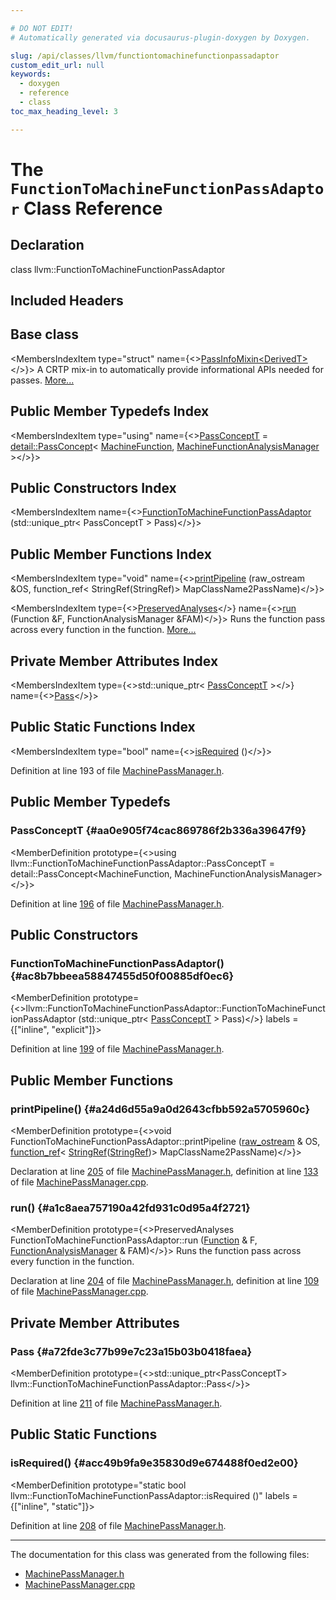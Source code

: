 ```yaml
---

# DO NOT EDIT!
# Automatically generated via docusaurus-plugin-doxygen by Doxygen.

slug: /api/classes/llvm/functiontomachinefunctionpassadaptor
custom_edit_url: null
keywords:
  - doxygen
  - reference
  - class
toc_max_heading_level: 3

---
```





# The `FunctionToMachineFunctionPassAdaptor` Class Reference

<DoxygenPage pluginConfig={pluginConfig}>



## Declaration

<CodeBlock>class llvm::FunctionToMachineFunctionPassAdaptor</CodeBlock>

## Included Headers

<IncludesList>
<IncludesListItem
  filePath="llvm/CodeGen/MachinePassManager.h"
  permalink="/docs/api/files/include/include/llvm/include/llvm/codegen/machinepassmanager-h"
  isLocal="true" />
</IncludesList>

## Base class

<MembersIndex>

<MembersIndexItem
  type="struct"
  name={<><a href="/docs/api/structs/llvm/passinfomixin">PassInfoMixin&lt;DerivedT&gt;</a></>}>
A CRTP mix-in to automatically provide informational APIs needed for passes. <a href="/docs/api/structs/llvm/passinfomixin/#details">More...</a>
</MembersIndexItem>

</MembersIndex>

## Public Member Typedefs Index

<MembersIndex>

<MembersIndexItem
  type="using"
  name={<><a href="#aa0e905f74cac869786f2b336a39647f9">PassConceptT</a> = <a href="/docs/api/structs/llvm/detail/passconcept">detail::PassConcept</a>&lt; <a href="/docs/api/classes/llvm/machinefunction">MachineFunction</a>, <a href="/docs/api/namespaces/llvm/#a064825a8817522ca733ac413a7122d36">MachineFunctionAnalysisManager</a> &gt;</>}>
</MembersIndexItem>

</MembersIndex>

## Public Constructors Index

<MembersIndex>

<MembersIndexItem
  name={<><a href="#ac8b7bbeea58847455d50f00885df0ec6">FunctionToMachineFunctionPassAdaptor</a> (std::unique&#95;ptr&lt; PassConceptT &gt; Pass)</>}>
</MembersIndexItem>

</MembersIndex>

## Public Member Functions Index

<MembersIndex>

<MembersIndexItem
  type="void"
  name={<><a href="#a24d6d55a9a0d2643cfbb592a5705960c">printPipeline</a> (raw&#95;ostream &amp;OS, function&#95;ref&lt; StringRef(StringRef)&gt; MapClassName2PassName)</>}>
</MembersIndexItem>

<MembersIndexItem
  type={<><a href="/docs/api/classes/llvm/preservedanalyses">PreservedAnalyses</a></>}
  name={<><a href="#a1c8aea757190a42fd931c0d95a4f2721">run</a> (Function &amp;F, FunctionAnalysisManager &amp;FAM)</>}>
Runs the function pass across every function in the function. <a href="#a1c8aea757190a42fd931c0d95a4f2721">More...</a>
</MembersIndexItem>

</MembersIndex>

## Private Member Attributes Index

<MembersIndex>

<MembersIndexItem
  type={<>std::unique&#95;ptr&lt; <a href="#aa0e905f74cac869786f2b336a39647f9">PassConceptT</a> &gt;</>}
  name={<><a href="#a72fde3c77b99e7c23a15b03b0418faea">Pass</a></>}>
</MembersIndexItem>

</MembersIndex>

## Public Static Functions Index

<MembersIndex>

<MembersIndexItem
  type="bool"
  name={<><a href="#acc49b9fa9e35830d9e674488f0ed2e00">isRequired</a> ()</>}>
</MembersIndexItem>

</MembersIndex>


Definition at line 193 of file <a href="/docs/api/files/include/include/llvm/include/llvm/codegen/machinepassmanager-h">MachinePassManager.h</a>.

<SectionDefinition>

## Public Member Typedefs

### PassConceptT {#aa0e905f74cac869786f2b336a39647f9}

<MemberDefinition
  prototype={<>using llvm::FunctionToMachineFunctionPassAdaptor::PassConceptT = 
      detail::PassConcept&lt;MachineFunction, MachineFunctionAnalysisManager&gt;</>}>

Definition at line <a href="/docs/api/files/include/include/llvm/include/llvm/codegen/machinepassmanager-h/#l00196">196</a> of file <a href="/docs/api/files/include/include/llvm/include/llvm/codegen/machinepassmanager-h">MachinePassManager.h</a>.
</MemberDefinition>

</SectionDefinition>

<SectionDefinition>

## Public Constructors

### FunctionToMachineFunctionPassAdaptor() {#ac8b7bbeea58847455d50f00885df0ec6}

<MemberDefinition
  prototype={<>llvm::FunctionToMachineFunctionPassAdaptor::FunctionToMachineFunctionPassAdaptor (std::unique&#95;ptr&lt; <a href="#aa0e905f74cac869786f2b336a39647f9">PassConceptT</a> &gt; Pass)</>}
  labels = {["inline", "explicit"]}>

Definition at line <a href="/docs/api/files/include/include/llvm/include/llvm/codegen/machinepassmanager-h/#l00199">199</a> of file <a href="/docs/api/files/include/include/llvm/include/llvm/codegen/machinepassmanager-h">MachinePassManager.h</a>.
</MemberDefinition>

</SectionDefinition>

<SectionDefinition>

## Public Member Functions

### printPipeline() {#a24d6d55a9a0d2643cfbb592a5705960c}

<MemberDefinition
  prototype={<>void FunctionToMachineFunctionPassAdaptor::printPipeline (<a href="/docs/api/classes/llvm/raw-ostream">raw&#95;ostream</a> &amp; OS, <a href="/docs/api/classes/llvm/function-ref">function&#95;ref</a>&lt; <a href="/docs/api/classes/llvm/stringref">StringRef</a>(<a href="/docs/api/classes/llvm/stringref">StringRef</a>)&gt; MapClassName2PassName)</>}>

Declaration at line <a href="/docs/api/files/include/include/llvm/include/llvm/codegen/machinepassmanager-h/#l00205">205</a> of file <a href="/docs/api/files/include/include/llvm/include/llvm/codegen/machinepassmanager-h">MachinePassManager.h</a>, definition at line <a href="/docs/api/files/lib/lib/codegen/machinepassmanager-cpp/#l00133">133</a> of file <a href="/docs/api/files/lib/lib/codegen/machinepassmanager-cpp">MachinePassManager.cpp</a>.
</MemberDefinition>

### run() {#a1c8aea757190a42fd931c0d95a4f2721}

<MemberDefinition
  prototype={<>PreservedAnalyses FunctionToMachineFunctionPassAdaptor::run (<a href="/docs/api/classes/llvm/function">Function</a> &amp; F, <a href="/docs/api/namespaces/llvm/#adce09a5a0de0e3177eb00e932734af2f">FunctionAnalysisManager</a> &amp; FAM)</>}>
Runs the function pass across every function in the function.

Declaration at line <a href="/docs/api/files/include/include/llvm/include/llvm/codegen/machinepassmanager-h/#l00204">204</a> of file <a href="/docs/api/files/include/include/llvm/include/llvm/codegen/machinepassmanager-h">MachinePassManager.h</a>, definition at line <a href="/docs/api/files/lib/lib/codegen/machinepassmanager-cpp/#l00109">109</a> of file <a href="/docs/api/files/lib/lib/codegen/machinepassmanager-cpp">MachinePassManager.cpp</a>.
</MemberDefinition>

</SectionDefinition>

<SectionDefinition>

## Private Member Attributes

### Pass {#a72fde3c77b99e7c23a15b03b0418faea}

<MemberDefinition
  prototype={<>std::unique&#95;ptr&lt;PassConceptT&gt; llvm::FunctionToMachineFunctionPassAdaptor::Pass</>}>

Definition at line <a href="/docs/api/files/include/include/llvm/include/llvm/codegen/machinepassmanager-h/#l00211">211</a> of file <a href="/docs/api/files/include/include/llvm/include/llvm/codegen/machinepassmanager-h">MachinePassManager.h</a>.
</MemberDefinition>

</SectionDefinition>

<SectionDefinition>

## Public Static Functions

### isRequired() {#acc49b9fa9e35830d9e674488f0ed2e00}

<MemberDefinition
  prototype="static bool llvm::FunctionToMachineFunctionPassAdaptor::isRequired ()"
  labels = {["inline", "static"]}>

Definition at line <a href="/docs/api/files/include/include/llvm/include/llvm/codegen/machinepassmanager-h/#l00208">208</a> of file <a href="/docs/api/files/include/include/llvm/include/llvm/codegen/machinepassmanager-h">MachinePassManager.h</a>.
</MemberDefinition>

</SectionDefinition>

<hr/>

The documentation for this class was generated from the following files:

<ul>
<li><a href="/docs/api/files/include/include/llvm/include/llvm/codegen/machinepassmanager-h">MachinePassManager.h</a></li>
<li><a href="/docs/api/files/lib/lib/codegen/machinepassmanager-cpp">MachinePassManager.cpp</a></li>
</ul>

</DoxygenPage>
